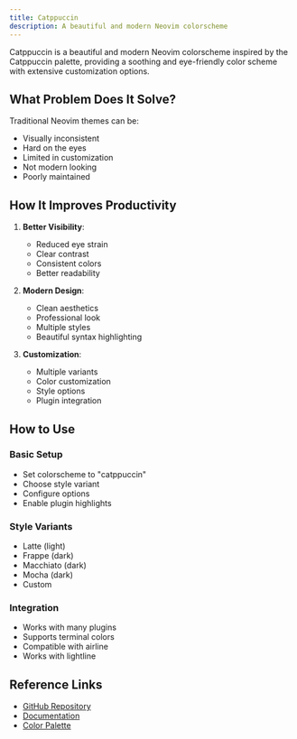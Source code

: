 ```yaml
---
title: Catppuccin
description: A beautiful and modern Neovim colorscheme
---
```


Catppuccin is a beautiful and modern Neovim colorscheme inspired by the Catppuccin palette, providing a soothing and eye-friendly color scheme with extensive customization options.

## What Problem Does It Solve?

Traditional Neovim themes can be:
- Visually inconsistent
- Hard on the eyes
- Limited in customization
- Not modern looking
- Poorly maintained

## How It Improves Productivity

1. **Better Visibility**:
   - Reduced eye strain
   - Clear contrast
   - Consistent colors
   - Better readability

2. **Modern Design**:
   - Clean aesthetics
   - Professional look
   - Multiple styles
   - Beautiful syntax highlighting

3. **Customization**:
   - Multiple variants
   - Color customization
   - Style options
   - Plugin integration

## How to Use

### Basic Setup
- Set colorscheme to "catppuccin"
- Choose style variant
- Configure options
- Enable plugin highlights

### Style Variants
- Latte (light)
- Frappe (dark)
- Macchiato (dark)
- Mocha (dark)
- Custom

### Integration
- Works with many plugins
- Supports terminal colors
- Compatible with airline
- Works with lightline

## Reference Links
- [GitHub Repository](https://github.com/catppuccin/nvim)
- [Documentation](https://github.com/catppuccin/nvim#-features)
- [Color Palette](https://github.com/catppuccin/nvim#-palette) 